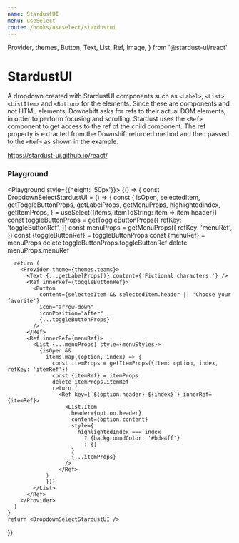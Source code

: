 ```yaml
---
name: StardustUI
menu: useSelect
route: /hooks/useselect/stardustui
---
```


  Provider,
  themes,
  Button,
  Text,
  List,
  Ref,
  Image,
} from '@stardust-ui/react'

# StardustUI

A dropdown created with StardustUI components such as `<Label>`, `<List>`, `<ListItem>` and `<Button>` for the elements. Since
these are components and not HTML elements, Downshift asks for refs to their actual DOM elements, in order to perform focusing
and scrolling. Stardust uses the `<Ref>` component to get access to the ref of the child component. The ref property is extracted
from the Downshift returned method and then passed to the `<Ref>` as shown in the example.

https://stardust-ui.github.io/react/

### Playground

<Playground style={{height: '50px'}}>
  {() => {
    const DropdownSelectStardustUI = () => {
      const {
        isOpen,
        selectedItem,
        getToggleButtonProps,
        getLabelProps,
        getMenuProps,
        highlightedIndex,
        getItemProps,
      } = useSelect({items, itemToString: item => item.header})
      const toggleButtonProps = getToggleButtonProps({
        refKey: 'toggleButtonRef',
      })
      const menuProps = getMenuProps({
        refKey: 'menuRef',
      })
      const {toggleButtonRef} = toggleButtonProps
      const {menuRef} = menuProps
      delete toggleButtonProps.toggleButtonRef
      delete menuProps.menuRef

      return (
        <Provider theme={themes.teams}>
          <Text {...getLabelProps()} content={'Fictional characters:'} />
          <Ref innerRef={toggleButtonRef}>
            <Button
              content={selectedItem && selectedItem.header || 'Choose your favorite'}
              icon="arrow-down"
              iconPosition="after"
              {...toggleButtonProps}
            />
          </Ref>
          <Ref innerRef={menuRef}>
            <List {...menuProps} style={menuStyles}>
              {isOpen &&
                items.map((option, index) => {
                  const itemProps = getItemProps({item: option, index, refKey: 'itemRef'})
                  const {itemRef} = itemProps
                  delete itemProps.itemRef
                  return (
                    <Ref key={`${option.header}-${index}`} innerRef={itemRef}>
                      <List.Item
                        header={option.header}
                        content={option.content}
                        style={
                          highlightedIndex === index
                            ? {backgroundColor: '#bde4ff'}
                            : {}
                        }
                        {...itemProps}
                      />
                    </Ref>
                )
                })}
            </List>
          </Ref>
        </Provider>
      )
    }
    return <DropdownSelectStardustUI />

}}

</Playground>
